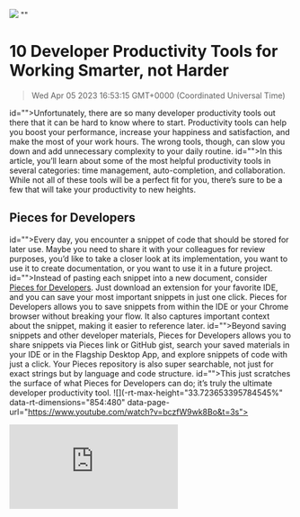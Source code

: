 ![](https://uploads-ssl.webflow.com/6143afec68f555387049efb3/62f2c140dd4277827604a56d_10%20developer%20productivity%20tools.jpg)
""
# 10 Developer Productivity Tools for Working Smarter, not Harder
> Wed Apr 05 2023 16:53:15 GMT+0000 (Coordinated Universal Time)

id="">Unfortunately, there are so many developer productivity tools out there that it can be hard to know where to start. Productivity tools can help you boost your performance, increase your happiness and satisfaction, and make the most of your work hours. The wrong tools, though, can slow you down and add unnecessary complexity to your daily routine.
id="">In this article, you’ll learn about some of the most helpful productivity tools in several categories: time management, auto-completion, and collaboration. While not all of these tools will be a perfect fit for you, there’s sure to be a few that will take your productivity to new heights.

## Pieces for Developers
id="">Every day, you encounter a snippet of code that should be stored for later use. Maybe you need to share it with your colleagues for review purposes, you’d like to take a closer look at its implementation, you want to use it to create documentation, or you want to use it in a future project.
id="">Instead of pasting each snippet into a new document, consider <a href="https://code.pieces.app/install" target="_blank">Pieces for Developers</a>. Just download an extension for your favorite IDE, and you can save your most important snippets in just one click. Pieces for Developers allows you to save snippets from within the IDE or your Chrome browser without breaking your flow. It also captures important context about the snippet, making it easier to reference later.
id="">Beyond saving snippets and other developer materials, Pieces for Developers allows you to share snippets via Pieces link or GitHub gist, search your saved materials in your IDE or in the Flagship Desktop App, and explore snippets of code with just a click. Your Pieces repository is also super searchable, not just for exact strings but by language and code structure. 
id="">This just scratches the surface of what Pieces for Developers can do; it’s truly the ultimate developer productivity tool.
![](-rt-max-height="33.723653395784545%" data-rt-dimensions="854:480" data-page-url="https://www.youtube.com/watch?v=bczfW9wk8Bo&t=3s"><div><iframe allowfullscreen="true" frameborder="0" scrolling="no" src="https://www.youtube.com/embed/bczfW9wk8Bo?start=3" title="Meet Pieces for Developers | The future of code snippets"></ifr)

## Time Management Developer Productivity Tools<br>
id="">Time management is a struggle for many developers. The busier you get, the harder it becomes. Poor time management leads to last-minute crunches, rushed work, and missed deadlines, not to mention the stress of constantly scrambling to get things done. Thankfully, there are a lot of time management tools out there. <br>

### ‍<strong id="">Clockify</strong>
id="">Time is your most precious resource. Developer productivity tools like <a href="https://clockify.me/" target="_blank">Clockify</a> can be your best friend in understanding how you’re spending your time. Clockify is a time-tracking app that allows you to start a timer when you begin a new activity. You can then switch between different timers as your activity changes.
id="">At the end of the day, you’ll be able to review a color-coded chart that shows you exactly where you spent your time. This offers great insights on the following:
- Where you’re losing time to unnecessary tasks.
- What your typical day looks like in terms of activities performed.
- How much of your time you’re spending on the core functions of your work.

id="">After spending some time with Clockify, you may be surprised by how much time you spend on activities you thought were trivial. You may also discover that something that feels like a huge part of your day is actually a much briefer task than you’d assumed.

![](9efb3/62251335d91be1ea6de28ed4_1*DmnA-ixyDXh3jBOddaWqiA.png" width="auto" height="auto" loading="auto" id)

### Focusmate<strong id=""> </strong>

id="">There’s something special about telling other people about your goals. The subtle pressure of someone’s attention can be very motivating, improving your performance and helping you stay on task.
id="">This is the principle behind <a href="https://www.focusmate.com/" target="_blank">Focusmate</a><strong id="">.</strong>
id="">With Focusmate, you can book a time slot of twenty-five or fifty minutes of focused work. After signing up for your session, you’ll be paired with another person. There’s a brief introductory chat where you tell each other what you’re hoping to accomplish in this session and then you start work. Cameras on! You and your partner work together in silence, keeping each other focused during your shared session.
id="">When the session ends, there’s a post-mortem to share how the session went and cheer each other’s successes. This solution is especially great for people working from home, as the human connection and the knowledge that someone’s working with you can help keep you focused and productive.
![](9efb3/622513356e7af49c2da592af_1*hlOAQKrU5wgQ23mQS8IsOQ.png" width="auto" height="auto" loading="auto" id)

### LeechBlock
id="">One of the most important productivity principles is to avoid distraction. As developers, it can be hard not to let your focus wander during the day. After all, you literally have the whole web just a click away.
id=""><a href="https://www.proginosko.com/leechblock/" target="_blank">LeechBlock</a> allows you to temporarily block or limit your access to up to thirty sites. If you find yourself falling down the YouTube or Wikipedia rabbit hole during work hours, you can block your access to those sites, making it much easier to stay on task.
id="">LeechBlock is a browser extension and works with both Firefox and Chrome, as well as Chromium-based browsers such as Opera and Microsoft Edge. While you can simply block a website from nine to five, it also allows you to set more complex time rules for limiting access. For example, you could block a site after you’ve used it for fifteen minutes or allow access for ten minutes every hour.
![](9efb3/622513356a255a10a59b8020_1*-i4cskIO2-JVWEjiewneGQ.png" width="auto" height="auto" loading="auto" id)
id=""><br>

### WakaTime
id=""><a href="https://wakatime.com/" target="_blank">WakaTime</a> is similar to Clockify in terms of time tracking, but it’s a much more detailed developer productivity tool. It offers access to metrics on how much time you’ve spent working on a specific file, branch, or language. At the end of every week, you’ll get an email summing up key stats.
id="">WakaTime also works as a task manager. You can use it to set personal coding goals or as a developer collaboration tool. It allows you to use the same dashboard as your colleagues to share data about the time you’ve spent coding.
![](9efb3/622513359784f7c01b64c78b_1*JbxONAlxuBJtSZPZqs8-zw.png" width="auto" height="auto" loading="auto" id)

## Auto-Completion Developer Productivity Tools
id="">Your ability to type code quickly and accurately is crucial for a productive workflow. To help you with this issue, many modern software development tools come with auto-complete. Your editor will often show you predictions about how to complete what you’re typing.
id="">Apart from increasing your coding speed and making your typing less error-prone, modern auto-completion tools are evolving. Thanks to AI, they’re turning into coding assistants with better predictive skills that can suggest entire blocks of code.

### Tabnine
id=""><a href="http://tabnine.com" target="_blank">Tabnine</a> is your personal AI code assistant, here to boost your productivity with every line of code you write. The tool suggests tailor-made code completions in whatever language you choose for your project and for whatever IDE you prefer.
id="">You can use Tabnine alone, but its real power is unleashed when you activate its team-learning functionality. The more members of your team who use Tabnine, the more it will learn about your preferences and patterns for the project’s code, making it one of the best collaboration tools for software development teams.
![](9efb3/622513351ef1ea477f444671_1*b9SF5XCQ0euqxndZDlT84w.png" width="auto" height="auto" loading="auto" id)

## Coding Developer Productivity Tools
id="">Coding is the bread and butter of a developer’s work. The days of doing it all manually are long gone. Using an IDE with features to enhance your work won’t just make you more productive — it will also make you a better developer.

###  Visual Studio Code

id="">In recent years, <a href="https://code.visualstudio.com/" target="_blank">Visual Studio Code</a><strong id=""> </strong>has established itself as one of the <a href="https://pypl.github.io/IDE.html" target="_blank" id="">most popular IDEs for developers</a>. In addition to a great interface and code tools, Visual Studio Code is an incredible tool for productivity thanks to its endless customization options.
id="">Inside the IDE, you can set up its extensions to facilitate your daily tasks. For example, I set up the <a href="https://github.com/" target="_blank">GitHub</a> extension so I never have to visit GitHub in my browser when fixing pull requests.
id="">The beauty of VS Code is the endless opportunities for extensions and customizations, from code highlighters to completion tools and live servers.
id="">If you’re interested in checking out some cool Visual Studio Code customizations to enhance your productivity, have a look at the following:

- <a href="https://marketplace.visualstudio.com/items?itemName=ChakrounAnas.turbo-console-log" target="_blank">Turbo Console Log</a><strong id=""> </strong>allows for easier debugging using `console.log`.
- <a href="https://marketplace.visualstudio.com/items?itemName=ritwickdey.LiveServer" target="_blank">Live Server<strong id=""> </strong></a>lets you launch a live server running your code directly from Visual Studio Code.
- <a href="https://marketplace.visualstudio.com/items?itemName=MeshIntelligentTechnologiesInc.pieces-vscode" target="_blank">Pieces for Developers</a> saves, enriches, shares, and explores all types of developer materials in your IDE. 
![](9efb3/62251335f43a0308478f4b79_1*3M5x7uQ31jKYqAAdTKPUxA.png" width="auto" height="auto" loading="auto" id)

## Collaboration Developer Productivity Tools
id="">Part of your productivity as a professional is always influenced by how you interact with your peers. Are your meetings with them useful? Do you turn every interaction into something enriching?
id="">To make the most out of your team, it’s important that you choose the best software development collaboration tools for you and your team, ranging from task management tools to pair programming platforms.

### Trello
id="">Behind an efficient team, there must be an efficient tool. <a href="https://trello.com/" target="_blank">Trello</a> is one of the best project management options out there.
id="">With Trello, you can create a <a href="https://en.wikipedia.org/wiki/Kanban_board" target="_blank">kanban board</a> for you and your team to track your tasks. Each task is created on a card. Click the card to open it, and you’ll find important information like the task description, deadline, people working on the task, comments left by your teammates, and relevant files attached directly to the card.
id="">In addition, Trello offers a great deal of customization, allowing you to configure it to suit your team’s needs. It integrates with all of the apps your team already uses, like <a href="https://slack.com/" target="_blank">Slack</a>, <a href="https://www.atlassian.com/software/jira" target="_blank">Jira</a>, <a href="https://www.atlassian.com/software/jira" target="_blank">Microsoft Teams</a>, and <a href="https://www.google.com/drive/" target="_blank">Google Drive</a>. Trello also offers a no-code approach to automating tasks, like creating cards or scheduling team assignments.
![](9efb3/622513350ab3387bee87937f_1*fHOknDsHtTK1IsNzNGNffg.png" width="auto" height="auto" loading="auto" id)

### Codeanywhere
id=""><a href="https://codeanywhere.com/" target="_blank" id="">Codeanywhere</a> 
id="">is a powerful collaborative development tool, that allows you to manage different situations for your project, from using pair programming with team members to setting up containers and deploying a development environment for your business.
id="">In particular, with Codeanywhere, you can do the following:
- Connect directly to your project servers. With Codeanywhere, you can connect to your servers from any device using all standard protocols (SSH/SFTP, FTP, or FTPS) and start editing your files immediately.
- Set up your containers. Codeanywhere allows you to develop and run your project directly on their containers, making hosting your app an effortless operation.
![](9efb3/62251335eddd381dc9577e00_1*ObgTnX_xYe0XkNKpvLXRgQ.png" width="auto" height="auto" loading="auto" id)

### Habitica
id=""><a href="https://habitica.com" target="_blank">Habitica</a> gamifies your team’s goals, making productivity an enjoyable group challenge. Just like in an RPG, you start by creating a character, but unlike an RPG, the monsters you fight and quests that you’re sent on are correlated with the tasks and daily goals that you set. Every day, you log your progress, unlocking awards and in-game add-ons if you complete your tasks — or losing them if you fail to stick to your plans.
